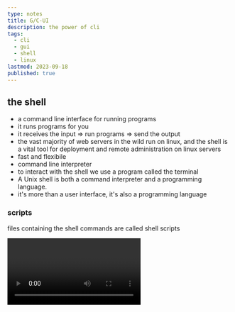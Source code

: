 ```yaml
---
type: notes
title: G/C-UI
description: the power of cli
tags:
  - cli
  - gui
  - shell
  - linux
lastmod: 2023-09-18
published: true
---
```


## the shell

- a command line interface for running programs
- it runs programs for you
- it receives the input => run programs => send the output
- the vast majority of web servers in the wild run on linux, and the shell is a vital tool for deployment and remote administration on linux servers
- fast and flexibile
- command line interpreter
- to interact with the shell we use a program called the terminal
- A Unix shell is both a command interpreter and a programming language.
- it's more than a user interface, it's also a programming language

### scripts

files containing the shell commands are called shell scripts

<Video id="-zF-XebfzBE" />

### variables

<Video id="Dx3WlMZk8iA" />

#### shell variables

- internals to the shell program itself
- e.g: LINES and COLUMNS

#### environment variables

- shared with programs that you run from within the shell
- e.g: PATH and PWD
- PATH environment variable: tells your system where your program files are

## terminal (terminal emulator) VS TTY (teletype) VS console VS shell VS prompt VS command line VS CLI (command line interface) VS GUI (graphical user interface)

- terminal: tty = input/output environment
- console: the physical keyboard and monitor attached to a machine
- shell: command line interpreter
- prompt: the part before the command line
- command line: the line we are typing on
- command line interface: an interface that you can interact with it by typing
- graphical user interface: an interface that you can interact with by the mouse and keyboard

## terminal

- a program that draws text on a window and lets you type things on the keyboard
- called terminal emulator
- display output to the screen
- accepts input from the keyboard
- doesn't know what to do with the input, so it needs another program that knows what to do which is the shell
- when you type things in, the terminal sends what you type to the shell
- when you press enter
  - the shell interprets what you wrote as a command
  - figure out what program you want to run
  - runs it
  - send the output back to the terminal
- you can use the terminal without the shell and using the python interpreter instead
- programs you can use inside the terminal
  - shell
  - python interpreter
- you can use the shell without the terminal by using shell scripting
- text input/output environment

## CLI VS GUI

### benefits of CLI

- use less system Resources
- more

## types of the shell

- bash
- zsh
- sh
- fish
- cmd
- powershell
- ksh
- csh
- tcsh

## the linux shell

the Linux shell comes with a long list of commands that can be composed to automate any task imaginable.

This ability to build larger programs from smaller ones is what gives the command line its power and flexibility.

## notes

- how to write clean code
- A good command line interface is the Linux shell
- the javascript console is a CLI for the browser, and the shell is the CLI for the whole computer in general
- the bash shell is the most popular UNIX-style shell
- you can use the shell without the terminal
  - by writing shell commands into a file and arrange for your computer to run the shell program on that file (shell scripting)
- you can use the terminal without the shell
  - by making it run the python interpreter for example
- you can interact with a system using either
  - GUI
  - CLI
- a flag is used to alter how a program functions
- Flags can be used to alter how a program functions and/or what is displayed. 
- a diff and a patch refer to the same thing
